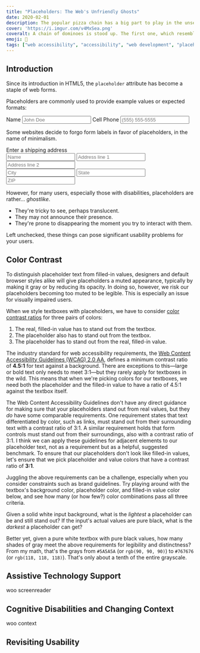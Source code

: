 ```yaml
---
title: "Placeholders: The Web's Unfriendly Ghosts"
date: 2020-02-01
description: The popular pizza chain has a big part to play in the unseen war over the web.
cover: 'https://i.imgur.com/v4MxSea.png'
coveralt: A chain of dominoes is stood up. The first one, which resembles the Domino's Pizza logo, is falling down and knocking the rest of the chain over.
emoji: 👻
tags: ["web accessibility", "accessibility", "web development", "placeholders"]
---
```



## Introduction

Since its introduction in HTML5, the `placeholder` attribute has become a staple of web forms.

<!-- > ```html -->
<!-- <input placeholder="First name" /> -->
<!-- ``` -->

Placeholders are commonly used to provide example values or expected formats:

<div className="placeholders--container">
    <form aria-label="Dummy form that uses placeholders to illustrate sample values">
        <label for="placeholder-ex-1--name">Name</label>
        <input id="placeholder-ex-1--name" className="post-placeholder-input" placeholder="John Doe" />
        <label for="placeholder-ex-1--cellphone">Cell Phone</label>
        <input id="placeholder-ex-1--cellphone" className="post-placeholder-input" placeholder="(555) 555-5555" type="tel" />
    </form>
</div>

Some websites decide to forgo form labels in favor of placeholders, in the name of minimalism.

<div className="placeholders--container">
    <form aria-label="Dummy shipping address form that uses placeholders in place of labels">
        <div className="placeholders--header">Enter a shipping address</div>
        <input className="post-placeholder-input" placeholder="Name" />
        <input className="post-placeholder-input" placeholder="Address line 1" />
        <input className="post-placeholder-input" placeholder="Address line 2" />
        <div className="placeholders--grid placeholders--grid--col-3">
            <input className="post-placeholder-input" placeholder="City" />
            <input className="post-placeholder-input" placeholder="State" />
            <input className="post-placeholder-input" placeholder="ZIP" />
        </div>
    </form>
</div>

However, for many users, especially those with disabilities, placeholders are rather... _ghostlike_.

* They're tricky to see, perhaps translucent.
* They may not announce their presence.
* They're prone to disappearing the moment you try to interact with them.

Left unchecked, these things can pose significant usability problems for your users.

## Color Contrast

To distinguish placeholder text from filled-in values, designers and default browser styles alike will give placeholders a muted appearance, typically by making it gray or by reducing its opacity. In doing so, however, we risk our placeholders becoming too muted to be legible. This is especially an issue for visually impaired users.

When we style textboxes with placeholders, we have to consider [color contrast ratios](https://www.w3.org/WAI/WCAG21/Techniques/general/G18#procedure) for three pairs of colors:

1. The real, filled-in value has to stand out from the textbox.
2. The placeholder also has to stand out from the textbox.
3. The placeholder has to stand out from the real, filled-in value.

The industry standard for web accessibility requirements, the [Web Content Accessibility Guidelines (WCAG) 2.0 AA](https://www.w3.org/WAI/standards-guidelines/wcag/), defines a minimum contrast ratio of **4.5:1** for text against a background.<Fn fn="contrast" /> There are exceptions to this—large or bold text only needs to meet 3:1—but they rarely apply for textboxes in the wild. This means that when we're picking colors for our textboxes, we need both the placeholder and the filled-in value to have a ratio of 4.5:1 against the textbox itself.

The Web Content Accessibility Guidelines don't have any direct guidance for making sure that your placeholders stand out from real values, but they _do_ have some comparable requirements. One requirement states that text differentiated by color, such as links, must stand out from their surrounding text with a contrast ratio of 3:1.<Fn fn="linkcontrast" /> A similar requirement holds that form controls must stand out from their surroundings, also with a contrast ratio of 3:1.<Fn fn="controlcontrast" /> I think we can apply these guidelines for adjacent elements to our placeholder text, not as a requirement but as a helpful, suggested benchmark. To ensure that our placeholders don't look like filled-in values, let's ensure that we pick placeholder and value colors that have a contrast ratio of **3:1**.

Juggling the above requirements can be a challenge, especially when you consider constraints such as brand guidelines. Try playing around with the textbox's background color, placeholder color, and filled-in value color below, and see how many (or how few?) color combinations pass all three criteria.

<div className="margins">
    <PlaceholderContrastChecker />
</div>

Given a solid white input background, what is the _lightest_ a placeholder can be and still stand out? If the input's actual values are pure black, what is the _darkest_ a placeholder can get?

Better yet, given a pure white textbox with pure black values, how many shades of gray meet the above requirements for legibility and distinctness? From my math, that's the grays from `#5A5A5A` (or `rgb(90, 90, 90)`) to `#767676` (or `rgb(118, 118, 118)`). That's only about a tenth of the entire grayscale.

## Assistive Technology Support

woo screenreader

## Cognitive Disabilities and Changing Context

<!-- {/* <Blockquote attribution={<>Marius Pontmercy, <i lang="fr">Les Misérables</i></>}>
    <div>A ghost, you say? A ghost, maybe.</div>
    <div>She was just like a ghost to me.</div>
    <div>One minute there, then she was gone!</div>
</Blockquote> -->

woo context

## Revisiting Usability


<FootnotesContainer>
    <Footnote fn="chromeopacity" author="Chrome Platform Status" title="Apply opacity for the default style of INPUT/TEXTAREA placeholder" url="https://www.chromestatus.com/feature/5415963870625792" />
    <Footnote fn="contrast" author="Web Accessibility Initiative" title="Understanding Success Criterion 1.4.3: Contrast (Minimum)" url="https://www.w3.org/WAI/WCAG21/Understanding/contrast-minimum" />
    <Footnote fn="linkcontrast" author="Web Accessibility Initiative" title="Using a contrast ratio of 3:1 with surrounding text..." url="https://www.w3.org/WAI/WCAG21/Techniques/general/G183" />
    <Footnote fn="controlcontrast" author="Web Accessibility Initiative" title="Understanding Success Criterion 1.4.11: Non-text Contrast" url="https://www.w3.org/WAI/WCAG21/Understanding/non-text-contrast.html" />
</FootnotesContainer>